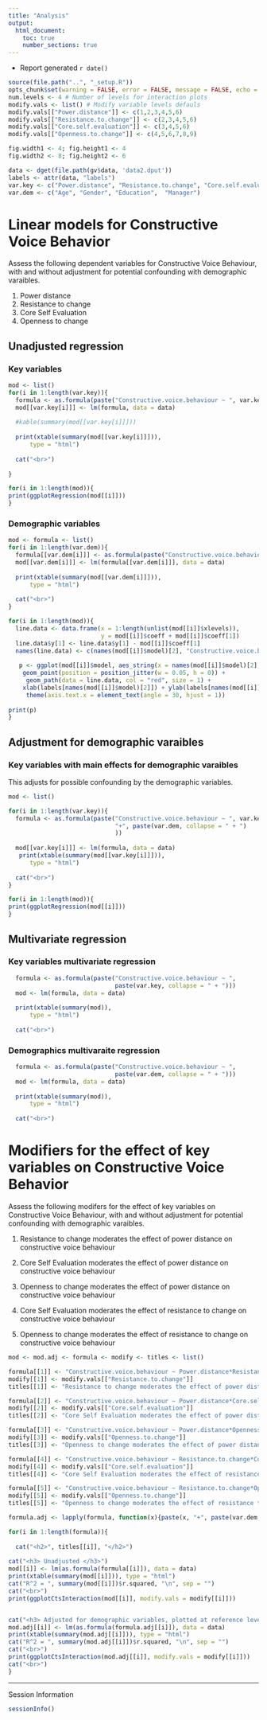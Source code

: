 ```yaml
---
title: "Analysis"
output:
  html_document:
    toc: true
    number_sections: true
---
```


- Report generated `r date()`

```r

source(file.path("..", "_setup.R"))
opts_chunk$set(warning = FALSE, error = FALSE, message = FALSE, echo = FALSE)
num.levels <- 4 # Number of levels for interaction plots
modify.vals <- list() # Modify variable levels defauls
modify.vals[["Power.distance"]] <- c(1,2,3,4,5,6)
modify.vals[["Resistance.to.change"]] <- c(2,3,4,5,6)
modify.vals[["Core.self.evaluation"]] <- c(3,4,5,6)
modify.vals[["Openness.to.change"]] <- c(4,5,6,7,8,9)

fig.width1 <- 4; fig.height1 <- 4
fig.width2 <- 8; fig.height2 <- 6

data <- dget(file.path(gv$data, 'data2.dput'))
labels <- attr(data, "labels")
var.key <- c("Power.distance", "Resistance.to.change", "Core.self.evaluation", "Openness.to.change")
var.dem <- c("Age", "Gender", "Education",  "Manager")
```

# Linear models for Constructive Voice Behavior

Assess the following dependent variables for Constructive Voice Behaviour, with and without adjustment for potential confounding with demographic varaibles.

1. Power distance 
2. Resistance to change 
3. Core Self Evaluation 
4. Openness to change 

## Unadjusted regression

### Key variables

```r
mod <- list()
for(i in 1:length(var.key)){
  formula <- as.formula(paste("Constructive.voice.behaviour ~ ", var.key[i]))
  mod[[var.key[i]]] <- lm(formula, data = data)
  
  #kable(summary(mod[[var.key[i]]]))
  
  print(xtable(summary(mod[[var.key[i]]])),
      type = "html")
  
  cat("<br>")
  
}

```

```r
for(i in 1:length(mod)){
print(ggplotRegression(mod[[i]]))
}
```

### Demographic variables

```r
mod <- formula <- list()
for(i in 1:length(var.dem)){
  formula[[var.dem[i]]] <- as.formula(paste("Constructive.voice.behaviour ~ ", var.dem[i]))
  mod[[var.dem[i]]] <- lm(formula[[var.dem[i]]], data = data)
  
  print(xtable(summary(mod[[var.dem[i]]])),
      type = "html")
  
  cat("<br>")
}

```

```r
for(i in 1:length(mod)){
  line.data <- data.frame(x = 1:length(unlist(mod[[i]]$xlevels)), 
                          y = mod[[i]]$coeff + mod[[i]]$coeff[1])
  line.data$y[1] <- line.data$y[1] - mod[[i]]$coeff[1]
  names(line.data) <- c(names(mod[[i]]$model)[2], "Constructive.voice.behaviour")
  
   p <- ggplot(mod[[i]]$model, aes_string(x = names(mod[[i]]$model)[2], y = names(mod[[i]]$model)[1])) + 
    geom_point(position = position_jitter(w = 0.05, h = 0)) +
     geom_path(data = line.data, col = "red", size = 1) +
    xlab(labels[names(mod[[i]]$model)[2]]) + ylab(labels[names(mod[[i]]$model)[1]]) +
     theme(axis.text.x = element_text(angle = 30, hjust = 1))
 
print(p)
}
```


## Adjustment for demographic varaibles
### Key variables with main effects for demographic varaibles

This adjusts for possible confounding by the demographic variables.

```r
mod <- list()

for(i in 1:length(var.key)){
  formula <- as.formula(paste("Constructive.voice.behaviour ~ ", var.key[i], 
                              "+", paste(var.dem, collapse = " + ")
                              ))
  
  mod[[var.key[i]]] <- lm(formula, data = data)
   print(xtable(summary(mod[[var.key[i]]])),
      type = "html")
 
  cat("<br>")
}

```

```r
for(i in 1:length(mod)){
print(ggplotRegression(mod[[i]]))
}
```

## Multivariate regression

### Key variables multivariate regression

```r

  formula <- as.formula(paste("Constructive.voice.behaviour ~ ", 
                              paste(var.key, collapse = " + ")))
  mod <- lm(formula, data = data)
  
  print(xtable(summary(mod)),
      type = "html")
  
  cat("<br>")

```

### Demographics multivaraite regression
```r

  formula <- as.formula(paste("Constructive.voice.behaviour ~ ", 
                              paste(var.dem, collapse = " + ")))
  mod <- lm(formula, data = data)
  
  print(xtable(summary(mod)),
      type = "html")
  
  cat("<br>")

```

# Modifiers for the effect of key variables on Constructive Voice Behavior

Assess the following modifers for the effect of key variables on Constructive Voice Behaviour, with and without adjustment for potential confounding with demographic varaibles.

1. Resistance to change moderates the effect of power distance on constructive voice behaviour

2. Core Self Evaluation moderates the effect of power distance on constructive voice behaviour  

3. Openness to change moderates the effect of power distance on constructive voice behaviour  

4. Core Self Evaluation moderates the effect of resistance to change on constructive voice behaviour 

5. Openness to change moderates the effect of resistance to change on constructive voice behaviour 


```r
mod <- mod.adj <- formula <- modify <- titles <- list()

formula[[1]] <- "Constructive.voice.behaviour ~ Power.distance*Resistance.to.change"
modify[[1]] <- modify.vals[["Resistance.to.change"]]
titles[[1]] <- "Resistance to change moderates the effect of power distance on constructive voice behaviour"

formula[[2]] <- "Constructive.voice.behaviour ~ Power.distance*Core.self.evaluation"
modify[[2]] <- modify.vals[["Core.self.evaluation"]]
titles[[2]] <- "Core Self Evaluation moderates the effect of power distance on constructive voice behaviour"  

formula[[3]] <- "Constructive.voice.behaviour ~ Power.distance*Openness.to.change"
modify[[3]] <- modify.vals[["Openness.to.change"]]
titles[[3]] <- "Openness to change moderates the effect of power distance on constructive voice behaviour"  

formula[[4]] <- "Constructive.voice.behaviour ~ Resistance.to.change*Core.self.evaluation"
modify[[4]] <- modify.vals[["Core.self.evaluation"]]
titles[[4]] <- "Core Self Evaluation moderates the effect of resistance to change on constructive voice behaviour" 

formula[[5]] <- "Constructive.voice.behaviour ~ Resistance.to.change*Openness.to.change"
modify[[5]] <- modify.vals[["Openness.to.change"]]
titles[[5]] <- "Openness to change moderates the effect of resistance to change on constructive voice behaviour" 

formula.adj <- lapply(formula, function(x){paste(x, "+", paste(var.dem, collapse = " + "))})

```

```r
for(i in 1:length(formula)){
  
  cat("<h2>", titles[[i]], "</h2>")
  
cat("<h3> Unadjusted </h3>")
mod[[i]] <- lm(as.formula(formula[[i]]), data = data)
print(xtable(summary(mod[[i]])), type = "html")
cat("R^2 = ", summary(mod[[i]])$r.squared, "\n", sep = "")
cat("<br>")
print(ggplotCtsInteraction(mod[[i]], modify.vals = modify[[i]]))


cat("<h3> Adjusted for demographic variables, plotted at reference level </h3>")
mod.adj[[i]] <- lm(as.formula(formula.adj[[i]]), data = data)
print(xtable(summary(mod.adj[[i]])), type = "html")
cat("R^2 = ", summary(mod.adj[[i]])$r.squared, "\n", sep = "")
cat("<br>")
print(ggplotCtsInteraction(mod.adj[[i]], modify.vals = modify[[i]]))
cat("<br>")
}
```


***

Session Information  
```r
sessionInfo()
```
